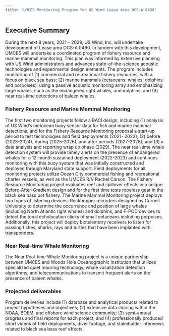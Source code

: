```yaml
---
title: "UMCES Monitoring Program for US Wind Lease Area OCS-A 0490"
---
```


## Executive Summary
During the next 8 years, 2021 – 2029, US Wind, Inc. will undertake development of Lease area OCS-A 0490. In tandem with this development, UMCES will undertake a coordinated program of fishery resource and marine mammal monitoring. This plan was informed by extensive planning with US Wind administrators and advances state-of-the-science acoustic technologies and experimental design elements. The program includes monitoring of (1) commercial and recreational fishery resources, with a focus on black sea bass; (2) marine mammals (cetaceans: whales, dolphins and porpoises), using a passive acoustic monitoring array and emphasizing large whales, such as the endangered right whales, and dolphins; and (3) near real-time detections of baleen whales.

### Fishery Resource and Marine Mammal Monitoring 
The first two monitoring projects follow a BACI design, including (1) analysis of
US Wind’s metocean buoy sensor data for fish and marine mammal detections, and for the Fishery Resource Monitoring proposal a start-up period to test technologies and field deployments (2021- 2022), (2) before (2023-2024), during (2025-2026), and after periods (2027-2028); and (3) a data analysis and reporting wrap up phase (2029). The near real-time whale detection system will provide timely alerts on the presence of endangered whales for a 12-month sustained deployment (2022-2023) and continues monitoring with this buoy system that was initially constructed and deployed through Maryland state support. Field deployments for all monitoring projects utilize Ocean City commercial fishing and recreational charter vessels, as well as the UMCES R/V Rachel Carson. The Fishery Resource Monitoring project evaluates reef and spillover effects in a unique Before-After-Gradient design and for the first time tests ropeless gear in the black sea bass pot fishery. The Marine Mammal Monitoring project deploys two types of listening devices: Rockhopper recorders designed by Cornell University to determine the occurrence and position of large whales (including North Atlantic right whales) and dolphins, and F-POD devices to detect the tonal echolocation clicks of small cetaceans including porpoises. Additionally, this project will deploy biotelemetry receivers to listen for passing fishes, sharks, rays and turtles that have been implanted with transponders.

### Near Real-time Whale Monitoring
The Near Real-time Whale Monitoring project is a unique partnership between UMCES and Woods Hole Oceanographic Institution that utilizes specialized quiet mooring technology, whale vocalization detection algorithms, and telecommunications to transmit frequent alerts on the presence of baleen whales.

### Projected deliverables
Program deliveries include (1) database and analytical products related to project hypotheses and objectives; (2) extensive data sharing within the NOAA, BOEM, and offshore wind science community; (3) semi-annual progress and final reports for each project; and (4) professionally produced short videos of field deployments, diver footage, and stakeholder interviews related to black sea bass reef effects.
